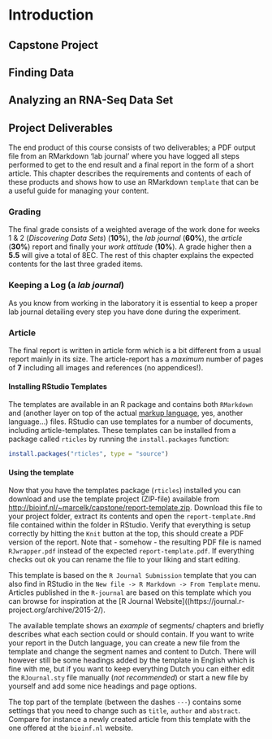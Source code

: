 # Introduction

## Capstone Project

## Finding Data

## Analyzing an RNA-Seq Data Set

## Project Deliverables

The end product of this course consists of two deliverables; a PDF output file from an RMarkdown 'lab journal' where you have logged all steps performed to get to the end result and a final report in the form of a short article. This chapter describes the requirements and contents of each of these products and shows how to use an RMarkdown `template` that can be a useful guide for managing your content.

### Grading

The final grade consists of a weighted average of the work done for weeks 1 & 2 (*Discovering Data Sets*) (**10%**), the *lab journal* (**60%**), the *article* (**30%**) report and finally your *work attitude* (**10%**). A grade higher then a **5.5** will give a total of 8EC. The rest of this chapter explains the expected contents for the last three graded items.

### Keeping a Log (a *lab journal*)

As you know from working in the laboratory it is essential to keep a proper lab journal detailing every step you have done during the experiment. 

### Article

The final report is written in article form which is a bit different from a usual report mainly in its size. The article-report has a *maximum* number of pages of **7** including all images and references (no appendices!). 

#### Installing RStudio Templates

The templates are available in an R package and contains both `RMarkdown` and \LaTeX (another layer on top of the actual [\TeX markup language](https://nl.wikipedia.org/wiki/TeX), yes, another language...) files. RStudio can use templates for a number of documents, including article-templates. These templates can be installed from a package called `rticles` by running the `install.packages` function:

```r
install.packages("rticles", type = "source")
```

#### Using the template

Now that you have the templates package (`rticles`) installed you can download and use the template project (ZIP-file) available from [http://bioinf.nl/~marcelk/capstone/report-template.zip](http://bioinf.nl/~marcelk/capstone/report-template.zip). Download this file to your project folder, extract its contents and open the `report-template.Rmd` file contained within the folder in RStudio. Verify that everything is setup correctly by hitting the `Knit` button at the top, this should create a PDF version of the report. Note that - somehow - the resulting PDF file is named `RJwrapper.pdf` instead of the expected `report-template.pdf`. If everything checks out ok you can rename the file to your liking and start editing.

This template is based on the `R Journal Submission` template that you can also find in RStudio in the `New file -> R Markdown -> From Template` menu. Articles published in the `R-journal` are based on this template which you can browse for inspiration at the [R Journal Website]((https://journal.r-project.org/archive/2015-2/). 

The available template shows an *example* of segments/ chapters and briefly describes what each section could or should contain. If you want to write your report in the Dutch language, you can create a new file from the template and change the segment names and content to Dutch. There will however still be some headings added by the template in English which is fine with me, but if you want to keep everything Dutch you can either edit the `RJournal.sty` file manually (*not recommended*) or start a new file by yourself and add some nice headings and page options. 

The top part of the template (between the dashes `---`) contains some settings that you need to change such as `title`, `author` and `abstract`. Compare for instance a newly created article from this template with the one offered at the `bioinf.nl` website.